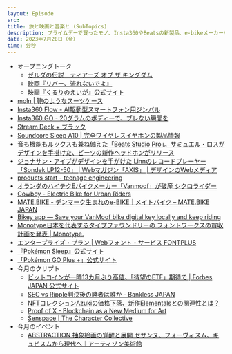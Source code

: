 ```yaml
---
layout: Episode
src: 
title: 旅と映画と音楽と (SubTopics)
description: プライムデーで買ったモノ、Insta360やBeatsの新製品、e-bikeメーカーVanMoofの破産、Monotypeのフォントワークス買収、ポケモンスリープ、今月のクリプト動向やイベント情報など最近気になったサブトピックスを話しました。
date: 2023年7月28日（金）
time: 分秒
---
```


- オープニングトーク
    - [ゼルダの伝説　ティアーズ オブ ザ キングダム](https://www.nintendo.co.jp/zelda/totk/index.html)
    - [映画『リバー、流れないでよ』](https://www.europe-kikaku.com/river/)
    - [映画『くるりのえいが』公式サイト](https://qurulinoeiga.jp/)
- [moln | 鞄のようなスーツケース](https://moln.com/)
- [Insta360 Flow - AI駆動型スマートフォン用ジンバル](https://www.insta360.com/jp/product/insta360-flow)
- [Insta360 GO - 20グラムのボディーで、ブレない瞬間を](https://www.insta360.com/jp/product/insta360-go)
- [Stream Deck + ブラック](https://www.elgato.com/jp/ja/p/stream-deck-plus-black)
- [Soundcore Sleep A10 | 完全ワイヤレスイヤホンの製品情報](https://www.ankerjapan.com/products/a6610)
- [音も機能もルックスも兼ね備えた「Beats Studio Pro」。サミュエル・ロスがデザインを手掛けた、ビーツの新作ヘッドホンがリリース](https://www.houyhnhnm.jp/news/743572/)
- [ジョナサン・アイブがデザインを手がけた Linnのレコードプレーヤー「Sondek LP12-50」 | Webマガジン「AXIS」 | デザインのWebメディア](https://www.axismag.jp/posts/2023/07/548407.html)
- [products start - teenage engineering](https://teenage.engineering/products)
- [オランダのハイテクEバイクメーカー「Vanmoof」が破産 シクロライダー](https://www.cyclorider.com/archives/76139)
- [Cowboy - Electric Bike for Urban Riders](https://cowboy.com/)
- [MATE.BIKE - デンマーク生まれのe-BIKE｜メイトバイク – MATE.BIKE JAPAN](https://mate-bike.jp/)
- [Bikey app — Save your VanMoof bike digital key locally and keep riding](https://bikey-app.cowboy.com/)
- [Monotype日本を代表するタイプファウンドリーの フォントワークスの買収計画を発表 | Monotype.](https://www.monotype.com/jp/company/press-release/fontworks-plans-to-join-monotype)
- [エンタープライズ・プラン | Webフォント・サービス FONTPLUS](https://fontplus.jp/service/enterprise)
- [『Pokémon Sleep』公式サイト](https://www.pokemonsleep.net/)
- [「Pokémon GO Plus +」公式サイト](https://www.pokemongoplusplus.com/)
- 今月のクリプト
    - [ビットコインが一時13カ月ぶり高値、「待望のETF」期待で | Forbes JAPAN 公式サイト](https://forbesjapan.com/articles/detail/64414)
    - [SEC vs Ripple判決後の勝者は誰か - Bankless JAPAN](https://banklessjp.substack.com/p/sec-vs-ripple)
    - [NFTコレクションAzukiの価格下落、新作Elementalsとの関連性とは？](https://coinpost.jp/?p=470555)
    - [Proof of X - Blockchain as a New Medium for Art](https://pox.exhibit.website/)
    - [Senspace | The Character Collective](https://senspace.studio/ja)
- 今月のイベント
    - [ABSTRACTION 抽象絵画の覚醒と展開 セザンヌ、フォーヴィスム、キュビスムから現代へ｜アーティゾン美術館](https://www.artizon.museum/exhibition_sp/abstraction/)
